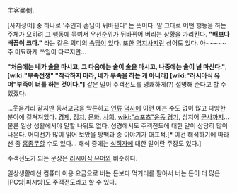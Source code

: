 主客顚倒.

[사자성어] 중 하나로 '주인과 손님이 뒤바뀐다' 는 뜻이다. 말 그대로 어떤 행동을 하는 주체가 오히려 그 행동에 묶여서 우선순위가 뒤바뀌어 버리는 상황을 가리킨다. '''"배보다 배꼽이 크다."''' 라는 같은 의미의 [[속담]]이 있다. 또한 [[역지사지]]란 성어도 있다. 아~~~~~주 미묘하게 쓰임이 다르지만...

'''"처음에는 네가 [[술]]을 마시고, 그 다음에는 술이 [[술]]을 마시고, 나중에는 술이 널 마신다."''', '''[wiki:"부족전쟁" "착각하지 마라, 네가 부족을 하는 게 아니라] [wiki:"러시아식 유머"부족이 너를 하는 것이다."]''' 같은 말이 주객전도를 명쾌하게(?) 설명해 준다고 할 수 있겠다.

...웃음거리 같지만 동서고금을 막론하고 [[인류]] [[역사]]에 이런 예는 수도 없이 많고 다양한 분야에 걸쳐져있다. [[경제]], [[정치]], [[문화]], [[사회]], [[wiki:"스포츠"운동 경기]], 심지어 [[군사]]까지... 물론 일상 생활에서야 말할 나위도 없다. 성경에서도 주객전도에 대한 말이 상당히 많이 나온다. 어디선가 많이 읽어 보았을 방백과 종 이야기가 대표적.[* 이건 해석하기에 따라선 좀 [[흠좀무]]할 수도 있다... 해석 중에는 [[성직자]]에 대한 말이란 주장도 있다.]

주객전도가 되는 문장은 [[러시아식 유머]]와 비슷하다.

일상생활에선 컴퓨터 이용 요금으로 버는 돈보다 먹거리를 팔아서 버는 돈이 더 많은 [PC방|피시방]도 주객전도라고 할 수 있다.
